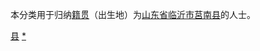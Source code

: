 {{Catnav|頁面分類|各種主題的頁面分類|依中国各省来作的分类|各地中国人|山东人|临沂人}}
{{Catnav|頁面分類|人物|各國人物|中国人|各地中国人|山东人|临沂人}}

本分类用于归纳[[籍贯|籍贯]]（出生地）为[[山东省|山东省]][[临沂市|临沂市]][[莒南县|莒南县]]的人士。

[[Category:临沂人|县]]
[[Category:莒南县|*]]